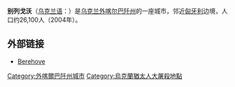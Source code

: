 {{Unreferenced|time=2015-09-16T01:42:52+00:00}}
'''别列戈沃'''（[[乌克兰语|乌克兰语]]：'''{{lang|uk|Берегове}}'''）是[[乌克兰|乌克兰]][[外喀尔巴阡州|外喀尔巴阡州]]的一座城市，邻近[[匈牙利|匈牙利]]边境，人口约26,100人（2004年）。

== 外部链接 ==
* [http://www.encyclopediaofukraine.com/display.asp?linkPath=pages\B\E\Berehove.htm Berehove] {{Wayback|url=http://www.encyclopediaofukraine.com/display.asp?linkPath=pages%5CB%5CE%5CBerehove.htm |date=20201105015814 }}

{{DEFAULTSORT:Берегове}}
[[Category:外喀爾巴阡州城市|Category:外喀爾巴阡州城市]]
[[Category:烏克蘭猶太人大屠殺地點|Category:烏克蘭猶太人大屠殺地點]]


{{Zakarpattia-geo-stub}}
